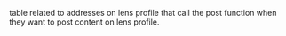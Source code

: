 table related to addresses on lens profile that call the post function when they want to post content on lens profile.
